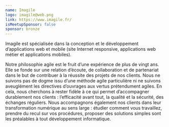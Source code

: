 ```yaml
---
name: Imagile
logo: imagile@web.png
link: https://www.imagile.fr/
isMeetupSponsor: false
sponsor: bronze
---
```


Imagile est spécialisée dans la conception et le développement d’applications
web et mobile (site Internet responsive, applications web métier et applications
mobiles).

Notre philosophie agile est le fruit d’une expérience de plus de vingt ans. Elle
se fonde sur une relation d’écoute, de collaboration et de partenariat dans le
but de contribuer à la réussite des projets de nos clients. Nous ne suivons pas
de dogme issu d’une méthode agile particulière ni ne suivons aveuglément les
directives d’ouvrages aux vertus prétendument agiles. En cela, nous cherchons
à rester fidèle à ce qui permet d’accompagner durablement nos clients :
l’efficacité avant tout, la qualité et la sécurité, des échanges réguliers. Nous
accompagnons également nos clients dans leur transformation numérique au sens
large : étudier comment vous travaillez, prendre du recul sur vos procédures,
proposer des solutions simples sont les préalables à tout développement
informatique.

